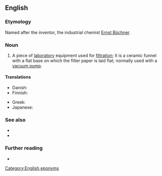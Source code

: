 ==English==

===Etymology===
Named after the inventor, the industrial chemist [[w:Ernst Büchner|Ernst Büchner]].

===Noun===
{{en-noun}}

# {{lb|en|chemistry}} A piece of [[laboratory]] equipment used for [[filtration]]; it is a ceramic funnel with a flat base on which the filter paper is laid flat; normally used with a [[vacuum pump]].

====Translations====
{{trans-top|a piece of laboratory equipment used in filtration}}
* Danish: {{t|da|büchnertragt|c}}
* Finnish: {{t|fi|büchnersuppilo}}
{{trans-mid}}
* Greek: {{t|el|χωνί Büchner|n}}
* Japanese: {{t|ja|ブフナー漏斗|tr=bufunā rōto|sc=Jpan}}
{{trans-bottom}}

===See also===
* {{l|en|Büchner flask}}
* {{l|en|Hirsch funnel}}

===Further reading===
* {{pedia}}

[[Category:English eponyms]]